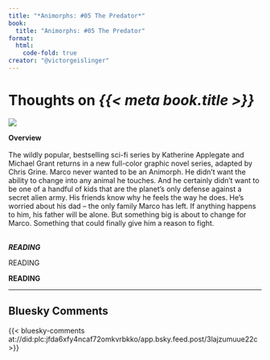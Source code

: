 ```yaml
---
title: "*Animorphs: #05 The Predator*"
book:
  title: "Animorphs: #05 The Predator"
format:
  html:
    code-fold: true
creator: "@victorgeislinger"
---
```


# Thoughts on *{{< meta book.title >}}*

::: {layout="[30,70]"}
![](https://books.google.com/books/content?id=9NzREAAAQBAJ&printsec=frontcover&img=2)

**Overview** <br/>
<br/>
The wildly popular, bestselling sci-fi series by Katherine Applegate and Michael Grant returns in a new full-color graphic novel series, adapted by Chris Grine. Marco never wanted to be an Animorph. He didn't want the ability to change into any animal he touches. And he certainly didn't want to be one of a handful of kids that are the planet's only defense against a secret alien army. His friends know why he feels the way he does. He's worried about his dad -- the only family Marco has left. If anything happens to him, his father will be alone. But something big is about to change for Marco. Something that could finally give him a reason to fight.
<br/>
<br/>


:::


***READING***

READING

**READING**

--- 

:::{.callout-note icon=false}

## Bluesky Comments

{{< bluesky-comments at://did:plc:jfda6xfy4ncaf72omkvrbkko/app.bsky.feed.post/3lajzumuue22c >}}


:::
